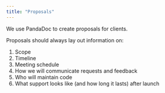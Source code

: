 ```yaml
---
title: "Proposals"
---
```

  
We use PandaDoc to create proposals for clients.

Proposals should always lay out information on:

1. Scope
1. Timeline
1. Meeting schedule
1. How we will communicate requests and feedback
1. Who will maintain code
1. What support looks like (and how long it lasts) after launch

